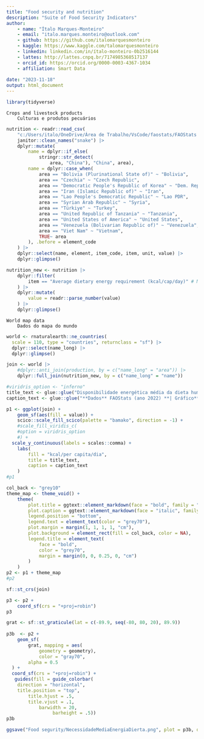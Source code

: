 ```yaml
---
title: "Food security and nutrition"
description: "Suite of Food Security Indicators"
author: 
    - name: "Ítalo Marques-Monteiro"
    - email: "italo.marques.monteiro@outlook.com"
    - github: https://github.com/italomarquesmonteiro
    - kaggle: https://www.kaggle.com/talomarquesmonteiro
    - linkedin: linkedin.com/in/ítalo-monteiro-0b2516144
    - lattes: http://lattes.cnpq.br/7174985368517137
    - orcid_id: https://orcid.org/0000-0003-4367-1034
    - affiliation: Smart Data  
        
date: "2023-11-18"
output: html_document
---
```



```r
library(tidyverse)
```

    Crops and livestock products
        Culturas e produtos pecuários
```r
nutrition <- readr::read_csv(
    "c:/Users/italo/OneDrive/Área de Trabalho/VsCode/faostats/FAOStats Suite of Food Security Indicators.csv") |> # nolint
    janitor::clean_names("snake") |>
    dplyr::mutate(
        name = dplyr::if_else(
            stringr::str_detect(
                area, "China"), "China", area),
        name = dplyr::case_when(
            area == "Bolivia (Plurinational State of)" ~ "Bolivia",
            area == "Czechia" ~ "Czech Republic",
            area == "Democratic People's Republic of Korea" ~ "Dem. Rep. Korea",
            area == "Iran (Islamic Republic of)" ~ "Iran",
            area == "Lao People's Democratic Republic" ~ "Lao PDR",
            area == "Syrian Arab Republic" ~ "Syria",
            area == "Türkiye" ~ "Turkey",
            area == "United Republic of Tanzania" ~ "Tanzania",
            area == "United States of America" ~ "United States",
            area == "Venezuela (Bolivarian Republic of)" ~ "Venezuela",
            area == "Viet Nam" ~ "Vietnam",
            TRUE~ area
        ), .before = element_code
    ) |>
    dplyr::select(name, element, item_code, item, unit, value) |>
    dplyr::glimpse()
```

```r
nutrition_new <- nutrition |>
    dplyr::filter(
        item == "Average dietary energy requirement (kcal/cap/day)" # Minimum dietary energy requirement (kcal/cap/day)
    ) |>
    dplyr::mutate(
        value = readr::parse_number(value)
    ) |>
    dplyr::glimpse()
```


    World map data
        Dados do mapa do mundo
```r
world <- rnaturalearth::ne_countries(
  scale = 110, type = "countries", returnclass = "sf") |>
  dplyr::select(name_long) |>
  dplyr::glimpse()
```


```r
join <- world |>
    #dplyr::anti_join(production, by = c("name_long" = "area")) |>
    dplyr::full_join(nutrition_new, by = c("name_long" = "name")) 
```



```r
#viridris_option <- "inferno"
title_text <- glue::glue("Disponibilidade energética média da dieta humana")
caption_text <- glue::glue("**Dados** FAOStats (ano 2022) **| Gráfico** Ítalo Monteiro") # nolint

p1 <- ggplot(join) +
    geom_sf(aes(fill = value)) +
    scico::scale_fill_scico(palette = "bamako", direction = -1) +
    #scale_fill_viridis_c(
    #option = viridris_option
    #) +
  scale_y_continuous(labels = scales::comma) +
    labs(
        fill = "kcal/per capita/dia",
        title = title_text,
        caption = caption_text
    )
#p1
```


```r
col_back <- "grey10"
theme_map <- theme_void() +
    theme(
        plot.title = ggtext::element_markdown(face = "bold", family = "Source Sans Pro", size = 24, hjust = 0.5, color = "grey70",),  #nolint
        plot.caption = ggtext::element_markdown(face = "italic", family = "Fira Sans Pro", size = 12, color = "grey70"), # nolint
        legend.position = "bottom",
        legend.text = element_text(color = "grey70"),
        plot.margin = margin(1, 1, 1, 1, "cm"),
        plot.background = element_rect(fill = col_back, color = NA),
        legend.title = element_text(
            face = "bold",
            color = "grey70",
            margin = margin(0, 0, 0.25, 0, "cm")
        )
    )
p2 <- p1 + theme_map
#p2
```


```r
sf::st_crs(join)
```

```r
p3 <- p2 +
    coord_sf(crs = "+proj=robin")
p3
```


```r
grat <- sf::st_graticule(lat = c(-89.9, seq(-80, 80, 20), 89.9))
 
p3b  <- p2 + 
    geom_sf(
        grat, mapping = aes(
            geometry = geometry),
            color = "gray70", 
        alpha = 0.5
  ) +
  coord_sf(crs = "+proj=robin") +
   guides(fill = guide_colorbar(
    direction = "horizontal",
    title.position = "top",
        title.hjust = .5,
        title.vjust = .1,
            barwidth = 20,
                 barheight = .5))
p3b
```


```r
ggsave("Food segurity/NecessidadeMediaEnergiaDierta.png", plot = p3b, dpi = 450)
```